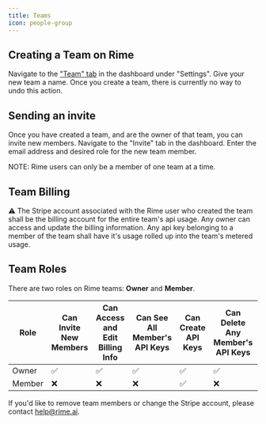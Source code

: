 ```yaml
---
title: Teams
icon: people-group
---
```


## Creating a Team on Rime
Navigate to the ["Team" tab](https://app.rime.ai/teams/) in the dashboard under "Settings". Give your new team a name.
Once you create a team, there is currently no way to undo this action.

## Sending an invite
Once you have created a team, and are the owner of that team, you can invite new members.
Navigate to the "Invite" tab in the dashboard. Enter the email address and desired role for the new team member.

NOTE: Rime users can only be a member of one team at a time.

## Team Billing
⚠️ The Stripe account associated with the Rime user who created the team shall be the billing account for the entire team's api usage.
Any owner can access and update the billing information.
Any api key belonging to a member of the team shall have it's usage rolled up into the team's metered usage.


## Team Roles
There are two roles on Rime teams: **Owner** and **Member**.

| Role  | Can Invite New Members | Can Access and Edit Billing Info | Can See All Member's API Keys | Can Create API Keys | Can Delete Any Member's API Keys | Can Remove Members |
|-------|------------------------|---------------------------------|-------------------------------|---------------------|----------------------------------|--------------------|
| Owner | ✅                     | ✅                               | ✅                            | ✅                  | ✅                               | ❌                 |
| Member| ❌                     | ❌                               | ❌                            | ✅                  | ❌                               | ❌                 |

If you'd like to remove team members or change the Stripe account, please contact [help@rime.ai](mailto:help@rime.ai).

